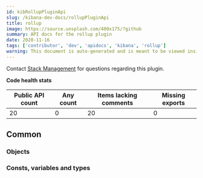 ```yaml
---
id: kibRollupPluginApi
slug: /kibana-dev-docs/rollupPluginApi
title: rollup
image: https://source.unsplash.com/400x175/?github
summary: API docs for the rollup plugin
date: 2020-11-16
tags: ['contributor', 'dev', 'apidocs', 'kibana', 'rollup']
warning: This document is auto-generated and is meant to be viewed inside our experimental, new docs system. Reach out in #docs-engineering for more info.
---
```




Contact [Stack Management](https://github.com/orgs/elastic/teams/kibana-stack-management) for questions regarding this plugin.

**Code health stats**

| Public API count  | Any count | Items lacking comments | Missing exports | 
|-------------------|-----------|------------------------|-----------------|
| 20 | 0 | 20 | 0 |

## Common

### Objects
<DocDefinitionList data={rollupObj.common.objects}/>

### Consts, variables and types
<DocDefinitionList data={rollupObj.common.misc}/>

